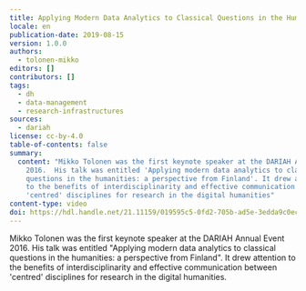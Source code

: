 ```yaml
---
title: Applying Modern Data Analytics to Classical Questions in the Humanities
locale: en
publication-date: 2019-08-15
version: 1.0.0
authors:
  - tolonen-mikko
editors: []
contributors: []
tags:
  - dh
  - data-management
  - research-infrastructures
sources:
  - dariah
license: cc-by-4.0
table-of-contents: false
summary:
  content: "Mikko Tolonen was the first keynote speaker at the DARIAH Annual Event
    2016.  His talk was entitled 'Applying modern data analytics to classical
    questions in the humanities: a perspective from Finland'. It drew attention
    to the benefits of interdisciplinarity and effective communication between
    'centred' disciplines for research in the digital humanities"
content-type: video
doi: https://hdl.handle.net/21.11159/019595c5-0fd2-705b-ad5e-3edda9c0ec4b
---
```

Mikko Tolonen was the first keynote speaker at the DARIAH Annual Event 2016. His talk was entitled "Applying modern data analytics to classical questions in the humanities: a perspective from Finland". It drew attention to the benefits of interdisciplinarity and effective communication between 'centred' disciplines for research in the digital humanities.

<VideoCard provider="youtube" id="R3k4OJUToXU" title="Applying Modern Data Analytics to Classical Questions in the Humanities" src="/assets/content/assets/en/resources/hosted/applying-modern-data-analytics-to-classical-questions-in-the-humanities/mikko-tolonen.png" />
